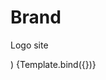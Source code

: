 

<Meta title="Story/Components/Brand" component={Brand} />

<Styles />

# Brand

Logo site

  <AppWrapper>
    <Brand {...args} />
  </AppWrapper>
)

<Canvas>
  <Story
    name="Normal"
    args={{ variant: 'normal' }}
    onClick={action('Medium Brand clicked')}
  >
    {Template.bind({})}
  </Story>
</Canvas>

